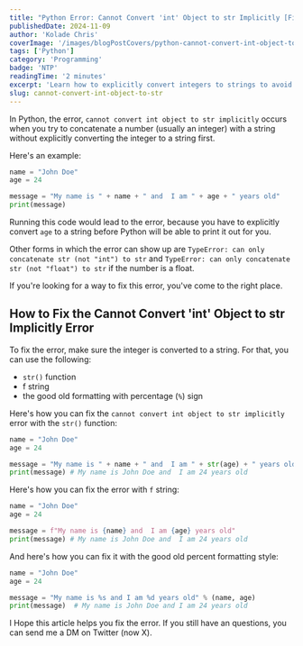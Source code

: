 ```yaml
---
title: "Python Error: Cannot Convert 'int' Object to str Implicitly [Fixed]"
publishedDate: 2024-11-09
author: 'Kolade Chris'
coverImage: '/images/blogPostCovers/python-cannot-convert-int-object-to-str.png'
tags: ['Python']
category: 'Programming'
badge: 'NTP'
readingTime: '2 minutes'
excerpt: 'Learn how to explicitly convert integers to strings to avoid type conversion errors.'
slug: cannot-convert-int-object-to-str
---
```


In Python, the error, `cannot convert int object to str implicitly` occurs when you try to concatenate a number (usually an integer) with a string without explicitly converting the integer to a string first.

Here's an example:

```py
name = "John Doe"
age = 24

message = "My name is " + name + " and  I am " + age + " years old"
print(message)
```

Running this code would lead to the error, because you have to explicitly convert `age` to a string before Python will be able to print it out for you.

Other forms in which the error can show up are `TypeError: can only concatenate str (not "int") to str` and `TypeError: can only concatenate str (not "float") to str` if the number is a float.

If you're looking for a way to fix this error, you've come to the right place.

## How to Fix the Cannot Convert 'int' Object to str Implicitly Error

To fix the error, make sure the integer is converted to a string. For that, you can use the following:

- `str()` function
- f string
- the good old formatting with percentage (`%`) sign

Here's how you can fix the `cannot convert int object to str implicitly` error with the `str()` function:

```py
name = "John Doe"
age = 24

message = "My name is " + name + " and  I am " + str(age) + " years old"
print(message) # My name is John Doe and  I am 24 years old
```

Here's how you can fix the error with `f` string:

```py
name = "John Doe"
age = 24

message = f"My name is {name} and  I am {age} years old"
print(message) # My name is John Doe and  I am 24 years old
```

And here's how you can fix it with the good old percent formatting style:

```py
name = "John Doe"
age = 24

message = "My name is %s and I am %d years old" % (name, age)
print(message)  # My name is John Doe and I am 24 years old
```

I Hope this article helps you fix the error. If you still have an questions, you can send me a DM on Twitter (now X).
